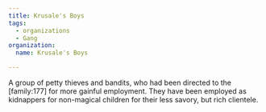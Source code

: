 ```yaml
---
title: Krusale's Boys
tags:
  - organizations
  - Gang
organization:
  name: Krusale's Boys

---
```


A group of petty thieves and bandits, who had been directed to the
\[family:177] for more gainful employment. They have been employed as
kidnappers for non-magical children for their less savory, but rich clientele.
